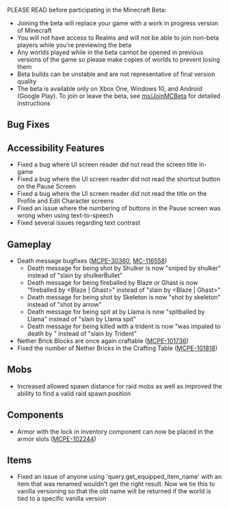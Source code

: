 PLEASE READ before participating in the Minecraft Beta:

-   Joining the beta will replace your game with a work in progress version of Minecraft
-   You will not have access to Realms and will not be able to join non-beta players while you're previewing the beta
-   Any worlds played while in the beta cannot be opened in previous versions of the game so please make copies of worlds to prevent losing them
-   Beta builds can be unstable and are not representative of final version quality
-   The beta is available only on Xbox One, Windows 10, and Android (Google Play). To join or leave the beta, see [ms/JoinMCBeta](https://aka.ms/JoinMCBeta) for detailed instructions

## Bug Fixes

## Accessibility Features

-   Fixed a bug where UI screen reader did not read the screen title in-game
-   Fixed a bug where the UI screen reader did not read the shortcut button on the Pause Screen
-   Fixed a bug where the UI screen reader did not read the title on the Profile and Edit Character screens
-   Fixed an issue where the numbering of buttons in the Pause screen was wrong when using text-to-speech
-   Fixed several issues regarding text contrast

## Gameplay

-   Death message bugfixes ([MCPE-30360](https://bugs.mojang.com/browse/MCPE-30360), [MC-116558](https://bugs.mojang.com/browse/MC-116558))
    -   Death message for being shot by Shulker is now "sniped by shulker" instead of "slain by shulkerBullet"
    -   Death message for being fireballed by Blaze or Ghast is now "fireballed by \<Blaze | Ghast\>" instead of "slain by \<Blaze | Ghast\>"
    -   Death message for being shot by Skeleton is now "shot by skeleton" instead of "shot by arrow"
    -   Death message for being spit at by Llama is now "spitballed by Llama" instead of "slain by Llama spit"
    -   Death message for being killed with a trident is now "was impaled to death by " instead of "slain by Trident"
-   Nether Brick Blocks are once again craftable ([MCPE-101736](https://bugs.mojang.com/browse/MCPE-101736))
-   Fixed the number of Nether Bricks in the Crafting Table ([MCPE-101818](https://bugs.mojang.com/browse/MCPE-101818))

## Mobs

-   Increased allowed spawn distance for raid mobs as well as improved the ability to find a valid raid spawn position

## Components

-   Armor with the lock in inventory component can now be placed in the armor slots ([MCPE-102244](https://bugs.mojang.com/browse/MCPE-102244))

## Items

-   Fixed an issue of anyone using 'query.get\_equipped\_item\_name' with an item that was renamed wouldn't get the right result. Now we tie this to vanilla versioning so that the old name will be returned if the world is tied to a specific vanilla version